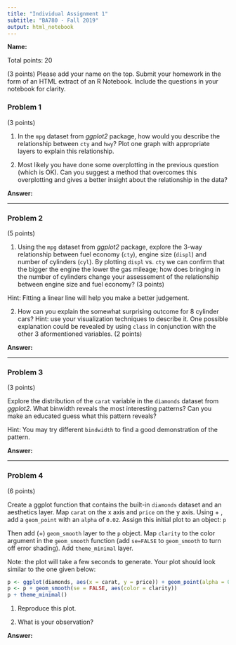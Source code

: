 ```yaml
---
title: "Individual Assignment 1"
subtitle: "BA780 - Fall 2019"
output: html_notebook
---
```


**Name:** <YOUR NAME>

Total points: 20

(3 points) Please add your name on the top. Submit your homework in the form of an HTML extract of an R Notebook. Include the questions in your notebook for clarity.

### Problem 1 
(3 points)

1. In the `mpg` dataset from *ggplot2* package, how would you describe the relationship between `cty` and `hwy`? Plot one graph with appropriate layers to explain this relationship.

2. Most likely you have done some overplotting in the previous question (which is OK). Can you suggest a method that overcomes this overplotting and gives a better insight about the relationship in the data?

**Answer:**

----

### Problem 2 

(5 points)

1. Using the `mpg` dataset from *ggplot2* package, explore the 3-way relationship between fuel economy (`cty`), engine size (`displ`) and number of cylinders (`cyl`). By plotting `displ` vs. `cty` we can confirm that the bigger the engine the lower the gas mileage; how does bringing in the number of cylinders change your assessement of the relationship between engine size and fuel economy? (3 points)

Hint: Fitting a linear line will help you make a better judgement.

2. How can you explain the somewhat surprising outcome for 8 cylinder cars? Hint: use your visualization techniques to describe it. One possible explanation could be revealed by using `class` in conjunction with the other 3 aformentioned variables. (2 points)

**Answer:**

----

### Problem 3 
(3 points)

Explore the distribution of the `carat` variable in the `diamonds` dataset from *ggplot2*. What binwidth reveals the most interesting patterns? Can you make an educated guess what this pattern reveals?

Hint: You may try different `bindwidth` to find a good demonstration of the pattern.

**Answer:**

----

### Problem 4
(6 points)

Create a ggplot function that contains the built-in `diamonds` dataset and an aesthetics layer. Map `carat` on the x axis and `price` on the y axis. Using + , add a `geom_point` with an `alpha` of `0.02`. Assign this initial plot to an object: `p`

 Then add (+) `geom_smooth` layer to the `p` object. Map `clarity` to the color argument in the `geom_smooth` function (add `se=FALSE` to `geom_smooth` to turn off error shading). Add `theme_minimal` layer.

Note: the plot will take a few seconds to generate. Your plot should look similar to the one given below:

```r
p <- ggplot(diamonds, aes(x = carat, y = price)) + geom_point(alpha = 0.02)
p <- p + geom_smooth(se = FALSE, aes(color = clarity)) 
p + theme_minimal()
```

1. Reproduce this plot.

2. What is your observation?

**Answer:**
